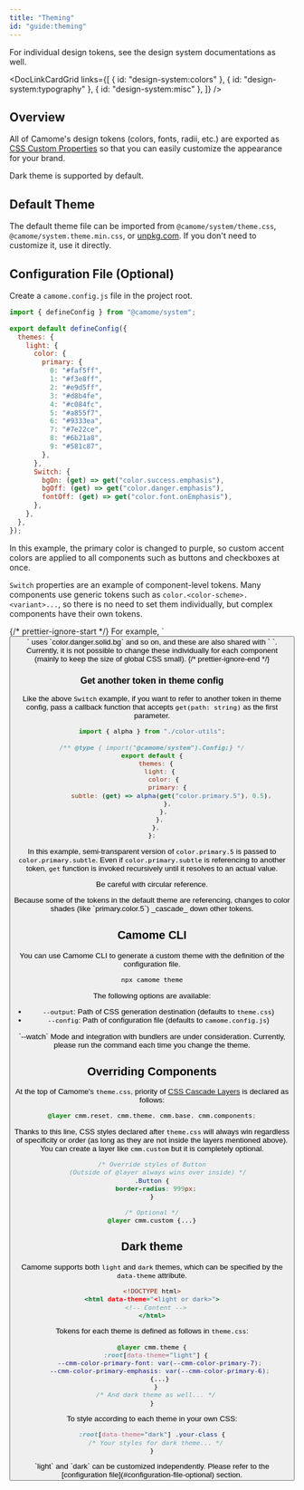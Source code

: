 ```yaml
---
title: "Theming"
id: "guide:theming"
---
```


<Message status="info">
  For individual design tokens, see the design system documentations as well.
</Message>

<DocLinkCardGrid
  links={[
    { id: "design-system:colors" },
    { id: "design-system:typography" },
    { id: "design-system:misc" },
  ]}
/>

## Overview

All of Camome's design tokens (colors, fonts, radii, etc.) are exported as [CSS Custom Properties](https://developer.mozilla.org/en-US/docs/Web/CSS/--*) so that you can easily customize the appearance for your brand.

Dark theme is supported by default.

## Default Theme

The default theme file can be imported from `@camome/system/theme.css`, `@camome/system.theme.min.css`, or [unpkg.com](https://unpkg.com/@camome/system@latest/dist/theme.css). If you don't need to customize it, use it directly.

## Configuration File (Optional)

Create a `camome.config.js` file in the project root.

```tsx:camome.config.js
import { defineConfig } from "@camome/system";

export default defineConfig({
  themes: {
    light: {
      color: {
        primary: {
          0: "#faf5ff",
          1: "#f3e8ff",
          2: "#e9d5ff",
          3: "#d8b4fe",
          4: "#c084fc",
          5: "#a855f7",
          6: "#9333ea",
          7: "#7e22ce",
          8: "#6b21a8",
          9: "#581c87",
        },
      },
      Switch: {
        bgOn: (get) => get("color.success.emphasis"),
        bgOff: (get) => get("color.danger.emphasis"),
        fontOff: (get) => get("color.font.onEmphasis"),
      },
    },
  },
});
```

In this example, the primary color is changed to purple, so custom accent colors are applied to all components such as buttons and checkboxes at once.

`Switch` properties are an example of component-level tokens. Many components use generic tokens such as `color.<color-scheme>.<variant>...`, so there is no need to set them individually, but complex components have their own tokens.

<Message status="info">
  {/* prettier-ignore-start */}
  For example, `<Button colorScheme="danger" variant="solid" />` uses `color.danger.solid.bg`
  and so on, and these are also shared with `<Tag
    colorScheme="danger"
    variant="solid"
  />
  `. Currently, it is not possible to change these individually for each
  component (mainly to keep the size of global CSS small).
  {/* prettier-ignore-end */}
</Message>

### Get another token in theme config

Like the above `Switch` example, if you want to refer to another token in theme config, pass a callback function that accepts `get(path: string)` as the first parameter.

```js:camome.config.js
import { alpha } from "./color-utils";

/** @type { import("@camome/system").Config;} */
export default {
  themes: {
    light: {
      color: {
        primary: {
          subtle: (get) => alpha(get("color.primary.5"), 0.5),
        },
      },
    },
  },
};
```

In this example, semi-transparent version of `color.primary.5` is passed to `color.primary.subtle`. Even if `color.primary.subtle` is referencing to another token, `get` function is invoked recursively until it resolves to an actual value.

<Message status="warn">Be careful with circular reference.</Message>

<Message status="info">
  Because some of the tokens in the default theme are referencing, changes to
  color shades (like `primary.color.5`) _cascade_ down other tokens.
</Message>

## Camome CLI

You can use Camome CLI to generate a custom theme with the definition of the configuration file.

```bash
npx camome theme
```

The following options are available:

- `--output`: Path of CSS generation destination (defaults to `theme.css`)
- `--config`: Path of configuration file (defaults to `camome.config.js`)

<Message status="info">
  `--watch` Mode and integration with bundlers are under consideration.
  Currently, please run the command each time you change the theme.
</Message>

## Overriding Components

At the top of Camome's `theme.css`, priority of [CSS Cascade Layers](https://developer.mozilla.org/ja/docs/Web/CSS/@layer) is declared as follows:

```css
@layer cmm.reset, cmm.theme, cmm.base, cmm.components;
```

Thanks to this line, CSS styles declared after `theme.css` will always win regardless of specificity or order (as long as they are not inside the layers mentioned above). You can create a layer like `cmm.custom` but it is completely optional.

```css:globals.css
/* Override styles of Button
   (Outside of @layer always wins over inside) */
.Button {
  border-radius: 999px;
}

/* Optional */
@layer cmm.custom {...}
```

## Dark theme

Camome supports both `light` and `dark` themes, which can be specified by the `data-theme` attribute.

```html:index.html
<!DOCTYPE html>
<html data-theme="<light or dark>">
  <!-- Content -->
</html>
```

Tokens for each theme is defined as follows in `theme.css`:

```css:theme.css
@layer cmm.theme {
  :root[data-theme="light"] {
    --cmm-color-primary-font: var(--cmm-color-primary-7);
    --cmm-color-primary-emphasis: var(--cmm-color-primary-6);
    {...}
  }
  /* And dark theme as well... */
}
```

To style according to each theme in your own CSS:

```css
:root[data-theme="dark"] .your-class {
  /* Your styles for dark theme... */
}
```

<Message status="info">
  `light` and `dark` can be customized independently. Please refer to the
  [configuration file](#configuration-file-optional) section.
</Message>
